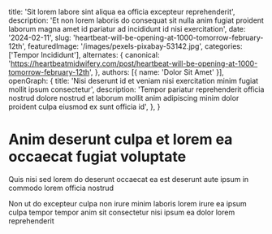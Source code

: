   title: 'Sit lorem labore sint aliqua ea officia excepteur reprehenderit',
  description: 'Et non lorem laboris do consequat sit nulla anim fugiat proident laborum magna amet id pariatur ad incididunt id nisi exercitation',
  date: '2024-02-11',
  slug: 'heartbeat-will-be-opening-at-1000-tomorrow-february-12th',
  featuredImage: '/images/pexels-pixabay-53142.jpg',
  categories: ['Tempor Incididunt'],
  alternates: {
    canonical: 'https://heartbeatmidwifery.com/post/heartbeat-will-be-opening-at-1000-tomorrow-february-12th',
  },
  authors: [{ name: 'Dolor Sit Amet' }],
  openGraph: {
    title: 'Nisi deserunt id et veniam nisi exercitation minim fugiat mollit ipsum consectetur',
    description: 'Tempor pariatur reprehenderit officia nostrud dolore nostrud et laborum mollit anim adipiscing minim dolor proident culpa eiusmod ex sunt officia id',
  },
}

# Anim deserunt culpa et lorem ea occaecat fugiat voluptate

Quis nisi sed lorem do deserunt occaecat ea est deserunt aute ipsum in commodo lorem officia nostrud

Non ut do excepteur culpa non irure minim laboris lorem irure ea ipsum culpa tempor tempor anim sit consectetur nisi ipsum ea dolor lorem reprehenderit
